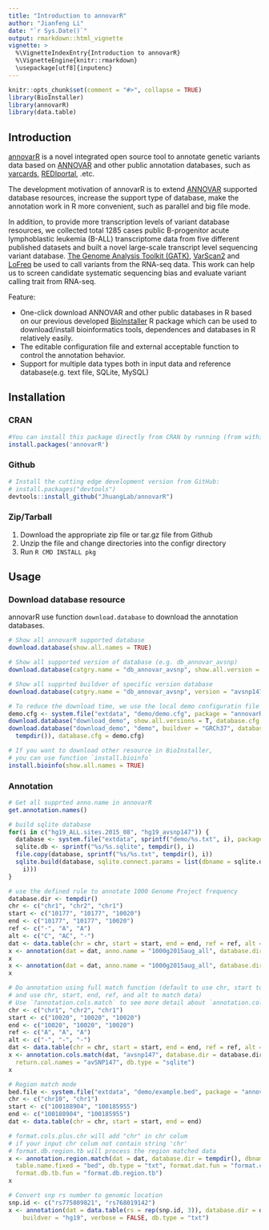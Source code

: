 ```yaml
---
title: "Introduction to annovarR"
author: "Jianfeng Li"
date: "`r Sys.Date()`"
output: rmarkdown::html_vignette
vignette: >
  %\VignetteIndexEntry{Introduction to annovarR}
  %\VignetteEngine{knitr::rmarkdown}
  \usepackage[utf8]{inputenc}
---
```


```r
knitr::opts_chunk$set(comment = "#>", collapse = TRUE)
library(BioInstaller)
library(annovarR)
library(data.table)
```

## Introduction

[annovarR](https://github.com/JhuangLab/annovarR) is a novel integrated open source tool to annotate genetic variants data based on [ANNOVAR](http://annovar.openbioinformatics.org/en/latest/) and other public annotation databases, such as [varcards](http://varcards.biols.ac.cn/), [REDIportal](http://srv00.recas.ba.infn.it/atlas/), .etc. 

The development motivation of annovarR is to extend [ANNOVAR](http://annovar.openbioinformatics.org/en/latest/) supported database resources, increase the support type of database, make the annotation work in R more convenient, such as parallel and big file mode.

In addition, to provide more transcription levels of variant database resources, we collected total 1285 cases public B-progenitor acute lymphoblastic leukemia (B-ALL) transcriptome data from five different published datasets and built a novel large-scale transcript level sequencing variant database. [The Genome Analysis Toolkit (GATK)](https://software.broadinstitute.org/gatk/), [VarScan2](http://massgenomics.org/varscan) and [LoFreq](http://csb5.github.io/lofreq/) be used to call variants from the RNA-seq data. This work can help us to screen candidate systematic sequencing bias and evaluate variant calling trait from RNA-seq.

Feature:

-   One-click download ANNOVAR and other public databases in R based on our previous developed [BioInstaller](https://github.com/JhuangLab/BioInstaller) R package which can be used to download/install bioinformatics tools, dependences and databases in R relatively easily.
-   The editable configuration file and external acceptable function to control the annotation behavior.
-   Support for multiple data types both in input data and reference database(e.g. text file, SQLite, MySQL)

## Installation

### CRAN

``` r
#You can install this package directly from CRAN by running (from within R):
install.packages('annovarR')
```

### Github

``` r
# Install the cutting edge development version from GitHub:
# install.packages("devtools")
devtools::install_github("JhuangLab/annovarR")
```

### Zip/Tarball

1. Download the appropriate zip file or tar.gz file from Github
2. Unzip the file and change directories into the configr directory
3. Run `R CMD INSTALL pkg`

## Usage

### Download database resource

annovarR use function `download.database` to download the annotation databases.

```r
# Show all annovarR supported database
download.database(show.all.names = TRUE)

# Show all supported version of database (e.g. db_annovar_avsnp)
download.database(catgry.name = "db_annovar_avsnp", show.all.version = TRUE)

# Show all supprted buildver of specific version database
download.database(catgry.name = "db_annovar_avsnp", version = "avsnp147", show.all.buildvers = TRUE)

# To reduce the download time, we use the local demo configuratin file to download demo file
demo.cfg <- system.file("extdata", "demo/demo.cfg", package = "annovarR")
download.database("download_demo", show.all.versions = T, database.cfg = demo.cfg)
download.database("download_demo", "demo", buildver = "GRCh37", database.dir = sprintf("%s/databases/", 
  tempdir()), database.cfg = demo.cfg)

# If you want to download other resource in BioInstaller,
# you can use function `install.bioinfo`
install.bioinfo(show.all.names = TRUE)

```

### Annotation

```r

# Get all supprted anno.name in annovarR
get.annotation.names()

# build sqlite database
for(i in c("hg19_ALL.sites.2015_08", "hg19_avsnp147")) {
  database <- system.file("extdata", sprintf("demo/%s.txt", i), package = "annovarR")
  sqlite.db <- sprintf("%s/%s.sqlite", tempdir(), i)
  file.copy(database, sprintf("%s/%s.txt", tempdir(), i))
  sqlite.build(database, sqlite.connect.params = list(dbname = sqlite.db, table.name = sprintf("%s", 
    i)))
}

# use the defined rule to annotate 1000 Genome Project frequency
database.dir <- tempdir()
chr <- c("chr1", "chr2", "chr1")
start <- c("10177", "10177", "10020")
end <- c("10177", "10177", "10020")
ref <- c("-", "A", "A")
alt <- c("C", "AC", "-")
dat <- data.table(chr = chr, start = start, end = end, ref = ref, alt = alt)
x <- annotation(dat = dat, anno.name = "1000g2015aug_all", database.dir = database.dir, db.type = "txt")
x
x <- annotation(dat = dat, anno.name = "1000g2015aug_all", database.dir = database.dir, db.type = "sqlite")
x

# Do annotation using full match function (default to use chr, start to select data 
# and use chr, start, end, ref, and alt to match data)
# Use `?annotation.cols.match` to see more detail about `annotation.cols.match`
chr <- c("chr1", "chr2", "chr1")
start <- c("10020", "10020", "10020")
end <- c("10020", "10020", "10020")
ref <- c("A", "A", "A")
alt <- c("-", "-", "-")
dat <- data.table(chr = chr, start = start, end = end, ref = ref, alt = alt)
x <- annotation.cols.match(dat, "avsnp147", database.dir = database.dir, 
  return.col.names = "avSNP147", db.type = "sqlite")
x

# Region match mode
bed.file <- system.file("extdata", "demo/example.bed", package = "annovarR")
chr <- c("chr10", "chr1")
start <- c("100188904", "100185955")
end <- c("100188904", "100185955")
dat <- data.table(chr = chr, start = start, end = end)

# format.cols.plus.chr will add "chr" in chr colum 
# if your input chr colum not contain string 'chr'
# format.db.region.tb will process the region matched data
x <- annotation.region.match(dat = dat, database.dir = tempdir(), dbname.fixed = bed.file, 
  table.name.fixed = "bed", db.type = "txt", format.dat.fun = "format.cols.plus.chr", 
  format.db.tb.fun = "format.db.region.tb")
x

# Convert snp rs number to genomic location
snp.id <- c("rs775809821", "rs768019142")
x <- annotation(dat = data.table(rs = rep(snp.id, 3)), database.dir = database.dir, anno.name = "rs2pos147", 
    buildver = "hg19", verbose = FALSE, db.type = "txt")
```
